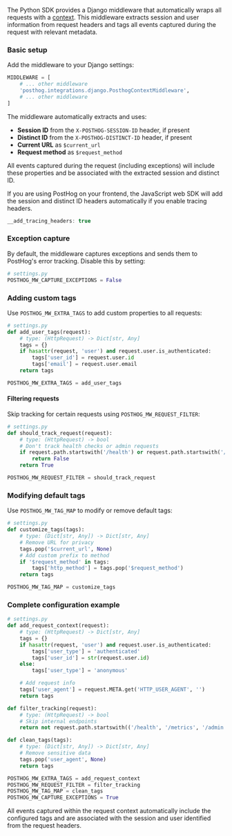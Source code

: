 The Python SDK provides a Django middleware that automatically wraps all requests with a [context](/docs/libraries/python#contexts). This middleware extracts session and user information from request headers and tags all events captured during the request with relevant metadata.

### Basic setup

Add the middleware to your Django settings:

```python
MIDDLEWARE = [
    # ... other middleware
    'posthog.integrations.django.PosthogContextMiddleware',
    # ... other middleware
]
```

The middleware automatically extracts and uses:

- **Session ID** from the `X-POSTHOG-SESSION-ID` header, if present
- **Distinct ID** from the `X-POSTHOG-DISTINCT-ID` header, if present
- **Current URL** as `$current_url`
- **Request method** as `$request_method`

All events captured during the request (including exceptions) will include these properties and be associated with the extracted session and distinct ID.

If you are using PostHog on your frontend, the JavaScript web SDK will add the session and distinct ID headers automatically if you enable tracing headers.

```javascript
__add_tracing_headers: true
```

### Exception capture

By default, the middleware captures exceptions and sends them to PostHog's error tracking. Disable this by setting:

```python
# settings.py
POSTHOG_MW_CAPTURE_EXCEPTIONS = False
```

### Adding custom tags

Use `POSTHOG_MW_EXTRA_TAGS` to add custom properties to all requests:

```python
# settings.py
def add_user_tags(request):
    # type: (HttpRequest) -> Dict[str, Any]
    tags = {}
    if hasattr(request, 'user') and request.user.is_authenticated:
        tags['user_id'] = request.user.id
        tags['email'] = request.user.email
    return tags

POSTHOG_MW_EXTRA_TAGS = add_user_tags
```

#### Filtering requests

Skip tracking for certain requests using `POSTHOG_MW_REQUEST_FILTER`:

```python
# settings.py
def should_track_request(request):
    # type: (HttpRequest) -> bool
    # Don't track health checks or admin requests
    if request.path.startswith('/health') or request.path.startswith('/admin'):
        return False
    return True

POSTHOG_MW_REQUEST_FILTER = should_track_request
```

### Modifying default tags

Use `POSTHOG_MW_TAG_MAP` to modify or remove default tags:

```python
# settings.py
def customize_tags(tags):
    # type: (Dict[str, Any]) -> Dict[str, Any]
    # Remove URL for privacy
    tags.pop('$current_url', None)
    # Add custom prefix to method
    if '$request_method' in tags:
        tags['http_method'] = tags.pop('$request_method')
    return tags

POSTHOG_MW_TAG_MAP = customize_tags
```

### Complete configuration example

```python
# settings.py
def add_request_context(request):
    # type: (HttpRequest) -> Dict[str, Any]
    tags = {}
    if hasattr(request, 'user') and request.user.is_authenticated:
        tags['user_type'] = 'authenticated'
        tags['user_id'] = str(request.user.id)
    else:
        tags['user_type'] = 'anonymous'

    # Add request info
    tags['user_agent'] = request.META.get('HTTP_USER_AGENT', '')
    return tags

def filter_tracking(request):
    # type: (HttpRequest) -> bool
    # Skip internal endpoints
    return not request.path.startswith(('/health', '/metrics', '/admin'))

def clean_tags(tags):
    # type: (Dict[str, Any]) -> Dict[str, Any]
    # Remove sensitive data
    tags.pop('user_agent', None)
    return tags

POSTHOG_MW_EXTRA_TAGS = add_request_context
POSTHOG_MW_REQUEST_FILTER = filter_tracking
POSTHOG_MW_TAG_MAP = clean_tags
POSTHOG_MW_CAPTURE_EXCEPTIONS = True
```

All events captured within the request context automatically include the configured tags and are associated with the session and user identified from the request headers.
